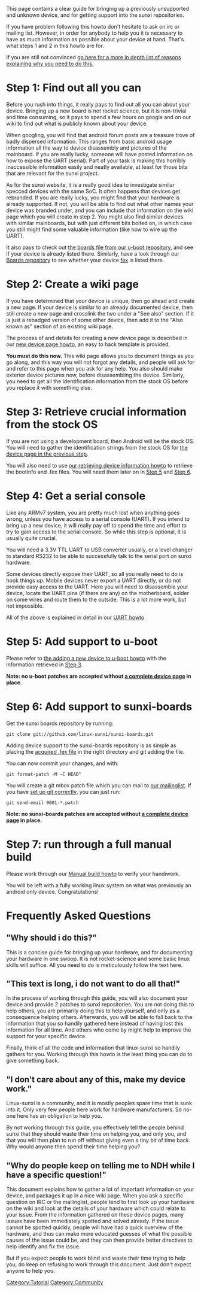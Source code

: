 This page contains a clear guide for bringing up a previously unsupported and unknown device, and for getting support into the sunxi repositories. 

If you have problem following this howto don't hesitate to ask on irc or mailing list. However, in order for anybody to help you it is necessary to have as much information as possible about your device at hand. That's what steps 1 and 2 in this howto are for.

If you are still not convinced [[#Frequently Asked Questions| go here for a more in depth list of reasons explaining why you need to do this.]]

=Step 1: Find out all you can=

Before you rush into things, it really pays to find out all you can about your device. Bringing up a new board is not rocket science, but it is non-trivial and time consuming, so it pays to spend a few hours on google and on our wiki to find out what is publicly known about your device.

When googling, you will find that android forum posts are a treasure trove of badly dispersed information. This ranges from basic android usage information all the way to device disassembly and pictures of the mainboard. If you are really lucky, someone will have posted information on how to expose the UART (serial). Part of your task is making this horribly inaccessible information easily and neatly available, at least for those bits that are relevant for the sunxi project.

As for the sunxi website, it is a really good idea to investigate similar specced devices with the same SoC. It often happens that devices get rebranded. If you are really lucky, you might find that your hardware is already supported. If not, you will be able to find out what other names your device was branded under, and you can include that information on the wiki page which you will create in step 2. You might also find similar devices with similar mainboards, but with just different bits bolted on, in which case you still might find some valuable information (like how to wire up the UART).

It also pays to check out [https://github.com/linux-sunxi/u-boot-sunxi/blob/sunxi/boards.cfg the boards file from our u-boot repository], and see if your device is already listed there. Similarly, have a look through our [https://github.com/linux-sunxi/sunxi-boards/tree/master/sys_config Boards repository] to see whether your device [[Fex_Guide#FEX_Description|fex]] is listed there.

=Step 2: Create a wiki page=

If you have determined that your device is unique, then go ahead and create a new page. If your device is similar to an already documented device, then still create a new page and crosslink the two under a "See also" section. If it is just a rebadged version of some other device, then add it to the "Also known as" section of an existing wiki page.

The process of and details for creating a new device page is described in our [[New_Device_page| new device page howto]], an easy to hack template is provided.

'''You must do this now.''' This wiki page allows you to document things as you go along, and this way you will not forgot any details, and people will ask for and refer to this page when you ask for any help. You also should make exterior device pictures now, before disassembling the device. Similarly, you need to get all the identification information from the stock OS before you replace it with something else.

=Step 3: Retrieve crucial information from the stock OS=

If you are not using a development board, then Android will be the stock OS. You will need to gather the identification strings from the stock OS for [[#Step_2:_Create_a_wiki_page | the device page in the previous step]].

You will also need to use [[Retrieving_device_information|our retrieving device information howto]] to retrieve the bootinfo and .fex files. You will need them later on in [[#Step_5:_Add_support_to_u-boot|Step 5]] and [[#Step_6:_Add_support_to_sunxi-boards|Step 6]].

= Step 4: Get a serial console =

Like any ARMv7 system, you are pretty much lost when anything goes wrong, unless you have access to a serial console (UART). If you intend to bring up a new device, it will really pay off to spend the time and effort to try to gain access to the serial console. So while this step is optional, it is usually quite crucial.

You will need a 3.3V TTL UART to USB converter usually, or a level changer to standard RS232 to be able to successfully talk to the serial port on sunxi hardware.

Some devices directly expose their UART, so all you really need to do is hook things up. Mobile devices never export a UART directly, or do not provide easy access to the UART. Here you will need to disassemble your device, locate the UART pins (if there are any) on the motherboard, solder on some wires and route them to the outside. This is a lot more work, but not impossible.

All of the above is explained in detail in our [[UART|UART howto]]

=Step 5: Add support to u-boot=

Please refer to [[U-Boot#Adding_a_new_device_to_U-Boot | the adding a new device to u-boot howto]] with the information retrieved in [[#Step_3:_Retrieve_crucial_information_from_the_stock_OS | Step 3]].

'''Note: no u-boot patches are accepted without [[#Step_2:_Create_a_wiki_page | a complete device page]] in place.'''

=Step 6: Add support to sunxi-boards=

Get the sunxi boards repository by running:

<pre>
git clone git://github.com/linux-sunxi/sunxi-boards.git
</pre>

Adding device support to the sunxi-boards repository is as simple as placing the [[#Step_3:_Retrieve_crucial_information_from_the_stock_OS | acquired .fex file]] in the right directory and git adding the file.

You can now commit your changes, and with:
<pre>
git format-patch -M -C HEAD^
</pre>

You will create a git mbox patch file which you can mail to [[Mailing_list | our mailinglist]]. If you have [[Mailing_list#Configuring_git_for_send-email | set up git correctly]], you can just run:
<pre>
git send-email 0001-*.patch
</pre>

'''Note: no sunxi-boards patches are accepted without [[#Step_2:_Create_a_wiki_page | a complete device page]] in place.'''

=Step 7: run through a full manual build=

Please work through our [[Manual_build_howto | Manual build howto]] to verify your handiwork.

You will be left with a fully working linux system on what was previously an android only device. Congratulations!

= Frequently Asked Questions =
== "Why should i do this?" ==

This is a concise guide for bringing up your hardware, and for documenting your hardware in one swoop. It is not rocket-science and some basic linux skills will suffice. All you need to do is meticulously follow the text here.

=="This text is long, i do not want to do all that!"==

In the process of working through this guide, you will also document your device and provide 2 patches to sunxi repositories. You are not doing this to help others, you are primarily doing this to help yourself, and only as a consequence helping others. Afterwards, you will be able to fall back to the information that you so handily gathered here instead of having lost this information for all time. And others who come by might help to improve the support for your specific device.

Finally, think of all the code and information that linux-sunxi so handily gathers for you. Working through this howto is the least thing you can do to give something back.

=="I don't care about any of this, make my device work."==

Linux-sunxi is a community, and it is mostly peoples spare time that is sunk into it. Only very few people here work for hardware manufacturers. So no-one here has an obligation to help you.

By not working through this guide, you effectively tell the people behind sunxi that they should waste their time on helping you, and only you, and that you will then plan to run off without giving even a tiny bit of time back. Why would anyone then spend their time helping you?

=="Why do people keep on telling me to NDH while I have a specific question!"==

This document explains how to gather a lot of important information on your device, and packages it up in a nice wiki page. When you ask a specific question on IRC or the mailinglist, people tend to first look up your hardware on the wiki and look at the details of your hardware which could relate to your issue. From the information gathered on these device pages, many issues have been immediately spotted and solved already. If the issue cannot be spotted quickly, people will have had a quick overview of the hardware, and thus can make more educated guesses of what the possible causes of the issue could be, and they can then provide better directives to help identify and fix the issue.

But if you expect people to work blind and waste their time trying to help you, do keep on refusing to work through this document. Just don't expect anyone to help you.

[[Category:Tutorial]]
[[Category:Community]]

